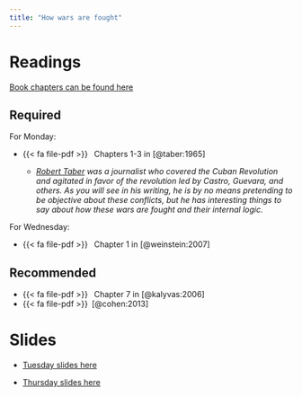 ```yaml
---
title: "How wars are fought"
---
```


# Readings


[Book chapters can be found here](https://www.dropbox.com/scl/fo/jxgwe0clhpipx2oyil3uc/h?rlkey=4xyltyrorgngb80pgo9jhszgt&dl=0)


## Required

For Monday:

- {{< fa file-pdf >}}&ensp; Chapters 1-3 in [@taber:1965]
    
    - *[Robert Taber](https://en.wikipedia.org/wiki/Robert_Taber_(author)) was a journalist who covered the Cuban Revolution and agitated in favor of the revolution led by Castro, Guevara, and others. As you will see in his writing, he is by no means pretending to be objective about these conflicts, but he has interesting things to say about how these wars are fought and their internal logic.*


For Wednesday:


- {{< fa file-pdf >}}&ensp; Chapter 1 in [@weinstein:2007]


## Recommended


- {{< fa file-pdf >}}&ensp; Chapter 7 in [@kalyvas:2006]
- {{< fa file-pdf >}}&ensp;[@cohen:2013]


# Slides


* [Tuesday slides here](https://www.dropbox.com/scl/fi/jpxxgowv8g59lrnqof2jm/04-tactics.pdf?rlkey=vqg7o3y0ss4iu8zzba9xojmlp&dl=0)

* [Thursday slides here](https://www.dropbox.com/scl/fi/lexf27l74javma0ah33k3/04-recruitment.pdf?rlkey=71iofypxyxk6h3cs5miwt14cy&dl=0)


